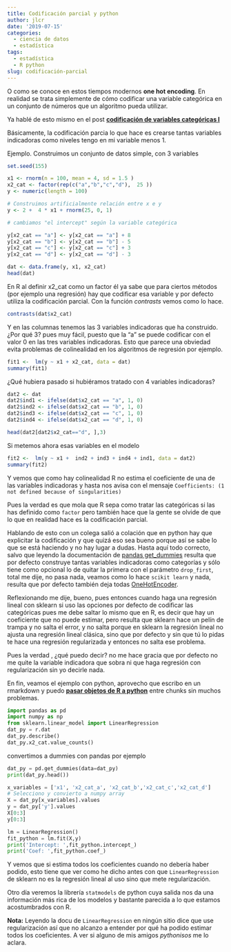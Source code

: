 ```yaml
---
title: Codificación parcial y python
author: jlcr
date: '2019-07-15'
categories:
  - ciencia de datos
  - estadística
tags:
  - estadística
  - R python
slug: codificación-parcial
---
```


O como se conoce en estos tiempos modernos __one hot encoding__. En realidad se trata simplemente de cómo codificar una variable categórica en un conjunto de números que un algoritmo pueda utilizar. 

Ya hablé de esto mismo en el post **[codificación de variables categóricas I](https://muestrear-no-es-pecado.netlify.com/2019/02/27/codificacion-de-variables-categoricas-i/)**

Básicamente, la codificación parcia lo que hace es crearse tantas variables indicadoras como niveles tengo en mi variable menos 1. 

Ejemplo. 
Construimos un conjunto de datos simple, con 3 variables

```r
set.seed(155)

x1 <- rnorm(n = 100, mean = 4, sd = 1.5 )
x2_cat <- factor(rep(c("a","b","c","d"),  25 ))
y <- numeric(length = 100)

# Construimos artificialmente relación entre x e y
y <- 2 +  4 * x1 + rnorm(25, 0, 1)

# cambiamos "el intercept" según la variable categórica

y[x2_cat == "a"] <- y[x2_cat == "a"] + 8
y[x2_cat == "b"] <- y[x2_cat == "b"] - 5
y[x2_cat == "c"] <- y[x2_cat == "c"] + 3
y[x2_cat == "d"] <- y[x2_cat == "d"] - 3

dat <- data.frame(y, x1, x2_cat)
head(dat)
```


En R al definir x2_cat como un factor él ya sabe que para ciertos métodos (por ejemplo una regresión) hay que codificar esa variable y por defecto utiliza la codificación parcial. Con la función *contrasts* vemos como lo hace.

```r
contrasts(dat$x2_cat)
```

Y en las columnas tenemos las 3 variables indicadoras que ha construido. ¿Por qué 3? pues muy fácil, puesto que la "a" se puede codificar con el valor 0 en las tres variables indicadoras.
Esto que parece una obviedad evita problemas de colinealidad en los algoritmos de regresión por ejemplo.


```r
fit1 <-  lm(y ~ x1 + x2_cat, data = dat)
summary(fit1)
```

¿Qué hubiera pasado si hubiéramos tratado con 4 variables indicadoras?

```r
dat2 <- dat
dat2$ind1 <- ifelse(dat$x2_cat == "a", 1, 0)
dat2$ind2 <- ifelse(dat$x2_cat == "b", 1, 0)
dat2$ind3 <- ifelse(dat$x2_cat == "c", 1, 0)
dat2$ind4 <- ifelse(dat$x2_cat == "d", 1, 0)
```

```r
head(dat2[dat2$x2_cat=="d", ],3)
```


Si metemos ahora esas variables en el modelo

```r
fit2 <-  lm(y ~ x1 +  ind2 + ind3 + ind4 + ind1, data = dat2)
summary(fit2)
```

Y vemos que  como hay colinealidad R no estima el coeficiente de una de las variables indicadoras y hasta nos avisa con el mensaje ` Coefficients: (1 not defined because of singularities)`

Pues la verdad es que mola que R sepa como tratar las categóricas si las has definido como `factor` pero también hace que la gente se olvide de que lo que en realidad hace es la codificación parcial. 

Hablando de esto con un colega salió a colación  que en python hay que explicitar la codificación y que quizá eso sea bueno porque así se sabe lo que se está haciendo y no hay lugar a dudas. Hasta aquí todo correcto, salvo que leyendo la documentación de [pandas get_dummies](https://pandas.pydata.org/pandas-docs/stable/reference/api/pandas.get_dummies.html) resulta que por defecto construye tantas variables indicadoras como categorías y sólo tiene como opcional lo de quitar la primera con el parámetro `drop_first`, total me dije, no pasa nada, veamos como lo hace `scikit learn` y nada, resulta que por defecto también deja todas [OneHotEncoder](https://scikit-learn.org/stable/modules/generated/sklearn.preprocessing.OneHotEncoder.html). 

Reflexionando me dije, bueno, pues entonces cuando haga una regresión lineal con sklearn si uso las opciones por defecto de codificar las categóricas pues me debe saltar lo mismo que en R, es decir que hay un coeficiente que no puede estimar, pero resulta que sklearn hace un pelín de trampa y no salta el error, y no salta porque en sklearn la regresión lineal no ajusta una regresión lineal clásica, sino que por defecto y sin que tú lo pidas te hace una regresión regularizada y entonces no salta ese problema. 

Pues la verdad , ¿qué puedo decir? no me hace gracia que por defecto no me quite la variable indicadora que sobra ni que haga regresión con regularización sin yo decirle nada.


En fin, veamos el ejemplo con python, aprovecho que escribo en un rmarkdown y puedo **[pasar objetos de R a python](https://rstudio.github.io/reticulate/articles/r_markdown.html#python-chunks)** entre chunks sin muchos problemas.


```python
import pandas as pd
import numpy as np
from sklearn.linear_model import LinearRegression
dat_py = r.dat
dat_py.describe()
dat_py.x2_cat.value_counts()
```

convertimos a dummies con pandas por ejemplo

```python
dat_py = pd.get_dummies(data=dat_py)
print(dat_py.head())
```


```python
x_variables = ['x1', 'x2_cat_a', 'x2_cat_b','x2_cat_c','x2_cat_d']
# Selecciono y convierto a numpy array
X = dat_py[x_variables].values  
y = dat_py['y'].values
X[0:3]
y[0:3]
```

```python

lm = LinearRegression()
fit_python = lm.fit(X,y)
print('Intercept: ',fit_python.intercept_)
print('Coef: ',fit_python.coef_)

```

Y vemos que si estima todos los coeficientes cuando no debería haber podido, esto tiene que ver como he dicho antes con que `LinearRegression` de sklearn no es la regresión lineal al uso sino que mete regularización.

Otro día veremos la librería `statmodels` de python cuya salida nos da una información más rica de los modelos y bastante parecida a lo que estamos acostumbrados con R.

**Nota:** Leyendo la docu de `LinearRegression` en ningún sitio dice que use regularización así que no alcanzo a entender por qué ha podido estimar todos los coeficientes. A ver si alguno de mis amigos *pythonisos* me lo aclara. 
